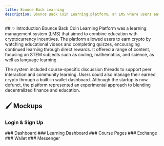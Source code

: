```yaml
---
title: Bounce Back Learning
description: Bounce Back Coin Learning platform, an LMS where users earn crypto via education, manage their crypto portfolios via a wallet dashboard, and access discussion boards/messaging.
---
```

<ImageViewer imageUrl="/images/bb-learning/hero.png" alt="Bounce Back Learning App" />
## ✨ Introduction
Bounce Back Coin Learning Platform was a learning management system (LMS) that aimed to combine education with cryptocurrency incentives. The platform allowed users to earn crypto by watching educational videos and completing quizzes, encouraging continued learning through direct rewards. It offered a range of content, focusing on STEM subjects such as coding, mathematics, and science, as well as language learning.

The system included course-specific discussion threads to support peer interaction and community learning. Users could also manage their earned crypto through a built-in wallet dashboard. Although the startup is now defunct, the platform represented an experimental approach to blending decentralized finance and education.
## 🖌️ Mockups
### Login & Sign Up
<ImageViewer imageUrl="/images/bb-learning/Login.png" alt="BB Learning Login" />
### Dashboard
<ImageViewer imageUrl="/images/bb-learning/Home.png" alt="BB Learning Login" />
### Learning Dashboard
<ImageViewer imageUrl="/images/bb-learning/Learning%20Dashboard.png" alt="BB Learning Login" />
### Course Pages
<ImageViewer imageUrl="/images/bb-learning/Learning.png" alt="BB Learning Login" />
### Exchange
<ImageViewer imageUrl="/images/bb-learning/Exchange.png" alt="BB Learning Login" />
### Wallet
<ImageViewer imageUrl="/images/bb-learning/Wallet.png" alt="BB Learning Login" />
### Messenger
<ImageViewer imageUrl="/images/bb-learning/Messenger.png" alt="BB Learning Login" />